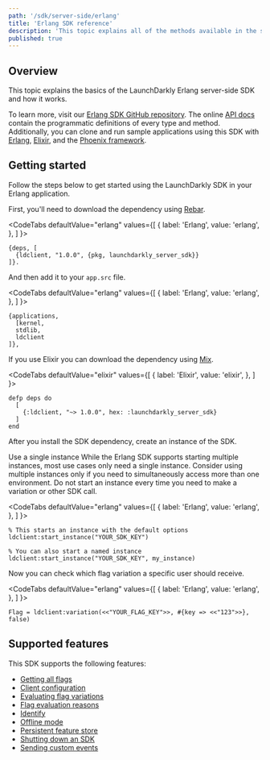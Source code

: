 ```yaml
---
path: '/sdk/server-side/erlang'
title: 'Erlang SDK reference'
description: 'This topic explains all of the methods available in the server-side Erlang SDK, with detail about how they work.'
published: true
---
```


## Overview

This topic explains the basics of the LaunchDarkly Erlang server-side SDK and how it works.

To learn more, visit our [Erlang SDK GitHub repository](https://github.com/launchdarkly/erlang-server-sdk/). The online [API docs](https://hexdocs.pm/launchdarkly_server_sdk/) contain the programmatic definitions of every type and method. Additionally, you can clone and run sample applications using this SDK with [Erlang](https://github.com/launchdarkly/hello-erlang/), [Elixir](https://github.com/launchdarkly/hello-elixir), and the [Phoenix framework](https://github.com/launchdarkly/hello-phoenix).

## Getting started

Follow the steps below to get started using the LaunchDarkly SDK in your Erlang application.

First, you'll need to download the dependency using [Rebar](https://www.rebar3.org/).

<CodeTabs
  defaultValue="erlang"
  values={[
    { label: 'Erlang', value: 'erlang', },
  ]
}>
<CodeTabItem value="erlang">

```
{deps, [
  {ldclient, "1.0.0", {pkg, launchdarkly_server_sdk}}
]}.
```

</CodeTabItem>
</CodeTabs>

And then add it to your `app.src` file.

<CodeTabs
  defaultValue="erlang"
  values={[
    { label: 'Erlang', value: 'erlang', },
  ]
}>
<CodeTabItem value="erlang">

```
{applications,
  [kernel,
  stdlib,
  ldclient
]},
```

</CodeTabItem>
</CodeTabs>

If you use Elixir you can download the dependency using [Mix](https://elixir-lang.org/getting-started/mix-otp/introduction-to-mix.html).

<CodeTabs
  defaultValue="elixir"
  values={[
    { label: 'Elixir', value: 'elixir', },
  ]
}>
<CodeTabItem value="elixir">

```
defp deps do
  [
    {:ldclient, "~> 1.0.0", hex: :launchdarkly_server_sdk}
  ]
end
```

</CodeTabItem>
</CodeTabs>

After you install the SDK dependency, create an instance of the SDK.

<Callout intent="info">
  <CalloutTitle>Use a single instance</CalloutTitle>
  <CalloutDescription>
    While the Erlang SDK supports starting multiple instances, most use cases only need a single instance. Consider using multiple instances only if you need to simultaneously access more than one environment. Do not start an instance every time you need to make a variation or other SDK call.
  </CalloutDescription>
</Callout>

<CodeTabs
  defaultValue="erlang"
  values={[
    { label: 'Erlang', value: 'erlang', },
  ]
}>
<CodeTabItem value="erlang">

```
% This starts an instance with the default options
ldclient:start_instance("YOUR_SDK_KEY")

% You can also start a named instance
ldclient:start_instance("YOUR_SDK_KEY", my_instance)
```

</CodeTabItem>
</CodeTabs>

Now you can check which flag variation a specific user should receive.

<CodeTabs
  defaultValue="erlang"
  values={[
    { label: 'Erlang', value: 'erlang', },
  ]
}>
<CodeTabItem value="erlang">

```
Flag = ldclient:variation(<<"YOUR_FLAG_KEY">>, #{key => <<"123">>}, false)
```

</CodeTabItem>
</CodeTabs>

## Supported features

This SDK supports the following features:

* [Getting all flags](/sdk/features/all-flags#erlang)
* [Client configuration](/sdk/features/config#erlang)
* [Evaluating flag variations](/sdk/features/variation#erlang)
* [Flag evaluation reasons](/sdk/features/variationdetail#erlang)
* [Identify](/sdk/features/identify#erlang)
* [Offline mode](/sdk/features/offline-mode#erlang)
* [Persistent feature store](/sdk/features/database-integrations#erlang)
* [Shutting down an SDK](/sdk/features/shutdown#erlang)
* [Sending custom events](/sdk/features/track#erlang)